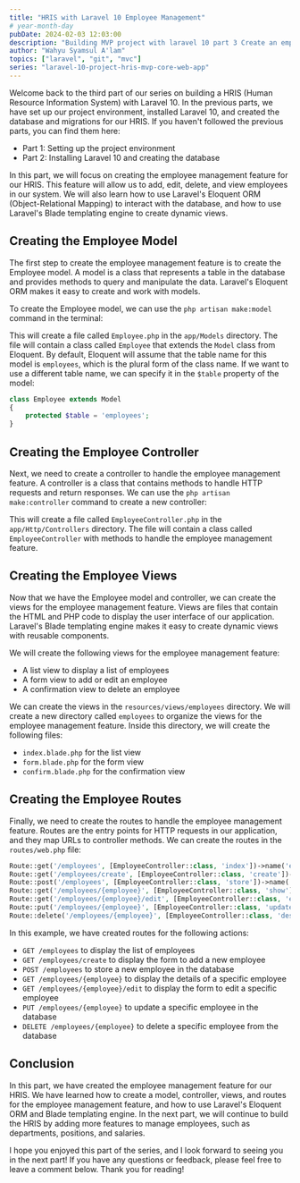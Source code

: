 ```yaml
---
title: "HRIS with Laravel 10 Employee Management"
# year-month-day
pubDate: 2024-02-03 12:03:00
description: "Building MVP project with laravel 10 part 3 Create an employee management feature with laravel 10"
author: "Wahyu Syamsul A'lam"
topics: ["laravel", "git", "mvc"]
series: "laravel-10-project-hris-mvp-core-web-app"
---
```


Welcome back to the third part of our series on building a HRIS (Human Resource Information System) with Laravel 10. In the previous parts, we have set up our project environment, installed Laravel 10, and created the database and migrations for our HRIS. If you haven't followed the previous parts, you can find them here:

- Part 1: Setting up the project environment
- Part 2: Installing Laravel 10 and creating the database

In this part, we will focus on creating the employee management feature for our HRIS. This feature will allow us to add, edit, delete, and view employees in our system. We will also learn how to use Laravel's Eloquent ORM (Object-Relational Mapping) to interact with the database, and how to use Laravel's Blade templating engine to create dynamic views.

## Creating the Employee Model

The first step to create the employee management feature is to create the Employee model. A model is a class that represents a table in the database and provides methods to query and manipulate the data. Laravel's Eloquent ORM makes it easy to create and work with models.

To create the Employee model, we can use the `php artisan make:model` command in the terminal:

This will create a file called `Employee.php` in the `app/Models` directory. The file will contain a class called `Employee` that extends the `Model` class from Eloquent. By default, Eloquent will assume that the table name for this model is `employees`, which is the plural form of the class name. If we want to use a different table name, we can specify it in the `$table` property of the model:

```php
class Employee extends Model
{
    protected $table = 'employees';
}
```

## Creating the Employee Controller

Next, we need to create a controller to handle the employee management feature. A controller is a class that contains methods to handle HTTP requests and return responses. We can use the `php artisan make:controller` command to create a new controller:

This will create a file called `EmployeeController.php` in the `app/Http/Controllers` directory. The file will contain a class called `EmployeeController` with methods to handle the employee management feature.

## Creating the Employee Views

Now that we have the Employee model and controller, we can create the views for the employee management feature. Views are files that contain the HTML and PHP code to display the user interface of our application. Laravel's Blade templating engine makes it easy to create dynamic views with reusable components.

We will create the following views for the employee management feature:

- A list view to display a list of employees
- A form view to add or edit an employee
- A confirmation view to delete an employee

We can create the views in the `resources/views/employees` directory. We will create a new directory called `employees` to organize the views for the employee management feature. Inside this directory, we will create the following files:

- `index.blade.php` for the list view
- `form.blade.php` for the form view
- `confirm.blade.php` for the confirmation view

## Creating the Employee Routes

Finally, we need to create the routes to handle the employee management feature. Routes are the entry points for HTTP requests in our application, and they map URLs to controller methods. We can create the routes in the `routes/web.php` file:

```php
Route::get('/employees', [EmployeeController::class, 'index'])->name('employees.index');
Route::get('/employees/create', [EmployeeController::class, 'create'])->name('employees.create');
Route::post('/employees', [EmployeeController::class, 'store'])->name('employees.store');
Route::get('/employees/{employee}', [EmployeeController::class, 'show'])->name('employees.show');
Route::get('/employees/{employee}/edit', [EmployeeController::class, 'edit'])->name('employees.edit');
Route::put('/employees/{employee}', [EmployeeController::class, 'update'])->name('employees.update');
Route::delete('/employees/{employee}', [EmployeeController::class, 'destroy'])->name('employees.destroy');
```

In this example, we have created routes for the following actions:

- `GET /employees` to display the list of employees
- `GET /employees/create` to display the form to add a new employee
- `POST /employees` to store a new employee in the database
- `GET /employees/{employee}` to display the details of a specific employee
- `GET /employees/{employee}/edit` to display the form to edit a specific employee
- `PUT /employees/{employee}` to update a specific employee in the database
- `DELETE /employees/{employee}` to delete a specific employee from the database

## Conclusion

In this part, we have created the employee management feature for our HRIS. We have learned how to create a model, controller, views, and routes for the employee management feature, and how to use Laravel's Eloquent ORM and Blade templating engine. In the next part, we will continue to build the HRIS by adding more features to manage employees, such as departments, positions, and salaries.

I hope you enjoyed this part of the series, and I look forward to seeing you in the next part! If you have any questions or feedback, please feel free to leave a comment below. Thank you for reading!
